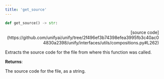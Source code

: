 ```yaml
---
title: 'get_source'
---
```


```python
def get_source() -> str:
```

<p align="right">[source code](https://github.com/unifyai/unify/tree/2f496ef3b74398efea3995fb3c40ac04830a2398/unify/interfaces/utils/compositions.py#L262)</p>

Extracts the source code for the file from where this function was called.

**Returns**:

The source code for the file, as a string.